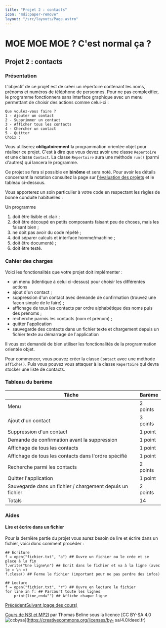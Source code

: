 ```yaml
---
title: "Projet 2 : contacts"
icon: "mdi:paper-remove"
layout: "/src/layouts/Page.astro"
---
```


# MOE MOE MOE ? C'est normal ça ?

## Projet 2 : contacts

### Présentation

L'objectif de ce projet est de créer un répertoire contenant les noms, prénoms
et numéros de téléphone de personnes. Pour ne pas complexifier, le programme
fonctionnera sans interface graphique avec un menu permettant de choisir des
actions comme celui-ci :

    Que voulez-vous faire ?
    1 - Ajouter un contact
    2 - Supprimmer un contact
    3 - Afficher tous les contacts
    4 - Chercher un contact
    5 - Quitter
    Choix :

Vous utiliserez **obligatoirement** la programmation orientée objet pour
réaliser ce projet. C'est à dire que vous devez avoir une classe `Repertoire`
et une classe `Contact`. La classe `Repertoire` aura une méthode `run()`
(parmi d'autres) qui lancera le programme.

Ce projet se fera si possible en **binôme** et sera noté. Pour avoir les
détails concernant la notation consultez la page sur [l'évaluation des
projets](/cours/projets/) et le tableau ci-dessous.

Vous apporterez un soin particulier à votre code en respectant les règles de
bonne conduite habituelles :

Un programme

  1. doit être lisible et clair ;
  2. doit être découpé en petits composants faisant peu de choses, mais les faisant bien ;
  3. ne doit pas avoir du code répété ;
  4. doit séparer calculs et interface homme/machine ;
  5. doit être documenté ;
  6. doit être testé.

### Cahier des charges

Voici les fonctionalités que votre projet doit implémenter :

  * un menu (identique à celui ci-dessus) pour choisir les différentes actions
  * ajout d'un contact ;
  * suppression d'un contact avec demande de confirmation (trouvez une façon simple de le faire) ;
  * affichage de tous les contacts par ordre alphabétique des noms puis des prénoms ;
  * recherche parmis les contacts (nom et prénom) ;
  * quitter l'application
  * sauvegarde des contacts dans un fichier texte et chargement depuis un fichier texte au démarrage de l'application

Il vous est demandé de bien utiliser les fonctionalités de la programmation
orientée objet.

Pour commencer, vous pouvez créer la classe `Contact` avec une méthode
`affiche()`. Puis vous pouvez vous attaquer à la classe `Repertoire` qui devra
stocker une liste de contacts.

### Tableau du barème

Tâche | Barème  
---|---  
Menu | 2 points  
Ajout d'un contact | 3 points  
Suppression d'un contact | 1 point  
Demande de confirmation avant la suppression | 1 point  
Affichage de tous les contacts | 1 point  
Affichage de tous les contacts dans l'ordre spécifié | 1 point  
Recherche parmi les contacts | 2 points  
Quitter l'application | 1 point  
Sauvegarde dans un fichier / chargement depuis un fichier | 2 points  
Totals | 14  
  
### Aides

#### Lire et écrire dans un fichier

Pour la dernière partie du projet vous aurez besoin de lire et écrire dans un
fichier, voici donc comment procéder :

    
    
    ## Écriture
    f = open("fichier.txt", "a") ## Ouvre un fichier ou le crée et se place à la fin
    f.write("Une ligne\n") ## Écrit dans le fichier et va à la ligne (avec le « \n »)
    f.close() ## Ferme le fichier (important pour ne pas perdre des infos)
    
    ## Lecture
    f = open("fichier.txt", "r") ## Ouvre en lecture le fichier
    for line in f: ## Parcourt toute les lignes
        print(line,end="") ## Affiche chaque ligne

[Précédent](exercices)[Suivant (page des cours)](..)

[Cours de NSI et MP2I](https://kxs.fr/cours/) par Thomas Beline sous la
licence [CC BY-SA 4.0
![ccbysa](/img/ccbysa.svg)](https://creativecommons.org/licenses/by-
sa/4.0/deed.fr)


